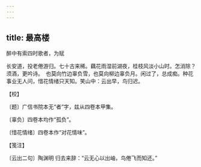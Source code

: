 ```yaml
---
---
---
```

title: 最高楼
---



醉中有索四时歌者，为赋





长安道，投老倦游归。七十古来稀。藕花雨湿前湖夜，桂枝风淡小山时。怎消除？须酒，更吟诗。　也莫向竹边辜负雪，也莫向柳边辜负月。闲过了，总成痴。种花事业无人问，惜花情绪只天知。笑山中：云出早，鸟归迟。





【校】


〔题〕广信书院本无“者”字，兹从四卷本甲集。

〔辜负〕四卷本均作“孤负”。

〔惜花情绪〕四卷本作“对花情味”。





【笺注】


〔云出二句〕陶渊明 归去来辞：“云无心以出岫，鸟倦飞而知还。”